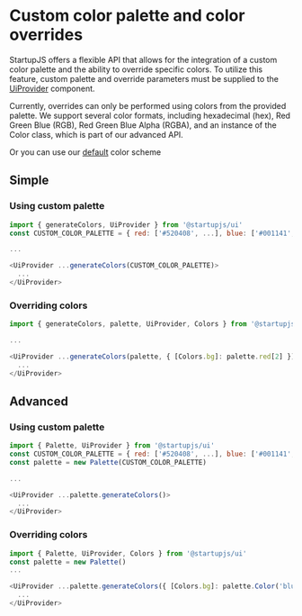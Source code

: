 # Custom color palette and color overrides

StartupJS offers a flexible API that allows for the integration of a custom color palette and the ability to override specific colors. To utilize this feature, custom palette and override parameters must be supplied to the [UiProvider](https://github.com/startupjs/startupjs/tree/master/packages/ui#top-level-uiprovider-component) component.

Currently, overrides can only be performed using colors from the provided palette. We support several color formats, including hexadecimal (hex), Red Green Blue (RGB), Red Green Blue Alpha (RGBA), and an instance of the Color class, which is part of our advanced API.

Or you can use our [default](./colors) color scheme

## Simple

### Using custom palette

```js
import { generateColors, UiProvider } from '@startupjs/ui'
const CUSTOM_COLOR_PALETTE = { red: ['#520408', ...], blue: ['#001141', ...], ... }

...

<UiProvider ...generateColors(CUSTOM_COLOR_PALETTE)>
  ...
</UiProvider>
```

### Overriding colors

```js
import { generateColors, palette, UiProvider, Colors } from '@startupjs/ui'

...

<UiProvider ...generateColors(palette, { [Colors.bg]: palette.red[2] })>
  ...
</UiProvider>
```

## Advanced

### Using custom palette

```js
import { Palette, UiProvider } from '@startupjs/ui'
const CUSTOM_COLOR_PALETTE = { red: ['#520408', ...], blue: ['#001141', ...], ... }
const palette = new Palette(CUSTOM_COLOR_PALETTE)

...

<UiProvider ...palette.generateColors()>
  ...
</UiProvider>
```

### Overriding colors

```js
import { Palette, UiProvider, Colors } from '@startupjs/ui'
const palette = new Palette()
...

<UiProvider ...palette.generateColors({ [Colors.bg]: palette.Color('blue', 2) })>
  ...
</UiProvider>
```
